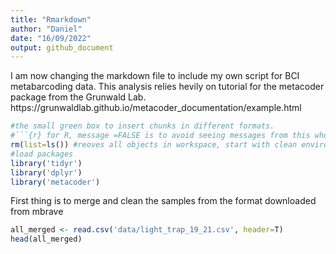 ```yaml
---
title: "Rmarkdown"
author: "Daniel"
date: "16/09/2022"
output: github_document
---
```


I am now changing the markdown file to include my own script for BCI metabarcoding data.
This analysis relies hevily on tutorial for the metacoder package from the Grunwald Lab.
https://grunwaldlab.github.io/metacoder_documentation/example.html

```r
#the small green box to insert chunks in different formats. 
#```{r} for R, message =FALSE is to avoid seeing messages from this whole chunk, in this case, any warning coming from loading R packages (e.g. version warning, masking, etc)
rm(list=ls()) #reoves all objects in workspace, start with clean environment
#load packages
library('tidyr')
library('dplyr')
library('metacoder')

```

First thing is to merge and clean the samples from the format downloaded from mbrave
```r
all_merged <- read.csv('data/light_trap_19_21.csv', header=T)
head(all_merged)
```